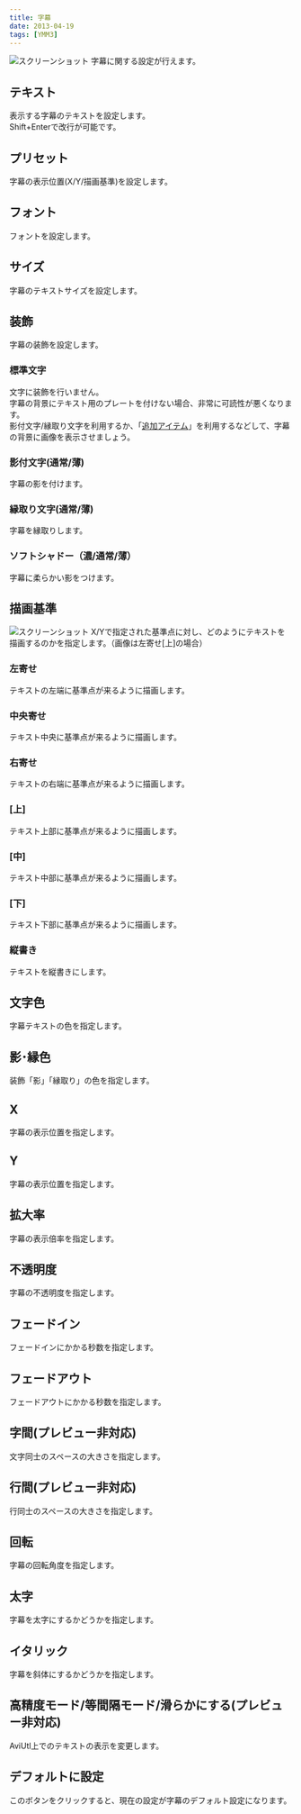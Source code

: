 ```yaml
---
title: 字幕
date: 2013-04-19
tags: [YMM3]
---
```

![スクリーンショット](h201341914151668-1.jpg)
字幕に関する設定が行えます。

## テキスト
表示する字幕のテキストを設定します。  
Shift+Enterで改行が可能です。

## プリセット
字幕の表示位置(X/Y/描画基準)を設定します。

## フォント
フォントを設定します。

## サイズ
字幕のテキストサイズを設定します。

## 装飾
字幕の装飾を設定します。

### 標準文字
文字に装飾を行いません。  
字幕の背景にテキスト用のプレートを付けない場合、非常に可読性が悪くなります。  
影付文字/縁取り文字を利用するか、「[追加アイテム](/ymm3/help/charactereditor/h2013419141621231/)」を利用するなどして、字幕の背景に画像を表示させましょう。

### 影付文字(通常/薄)
字幕の影を付けます。

### 縁取り文字(通常/薄)
字幕を縁取りします。

### ソフトシャドー（濃/通常/薄）
字幕に柔らかい影をつけます。

## 描画基準
![スクリーンショット](h201341914151668-2.jpg)
X/Yで指定された基準点に対し、どのようにテキストを描画するのかを指定します。（画像は左寄せ[上]の場合）

### 左寄せ
テキストの左端に基準点が来るように描画します。
### 中央寄せ
テキスト中央に基準点が来るように描画します。
### 右寄せ
テキストの右端に基準点が来るように描画します。

### [上]
テキスト上部に基準点が来るように描画します。
### [中]
テキスト中部に基準点が来るように描画します。
### [下]
テキスト下部に基準点が来るように描画します。

### 縦書き
テキストを縦書きにします。

## 文字色
字幕テキストの色を指定します。

## 影･縁色
装飾「影」「縁取り」の色を指定します。

## X
字幕の表示位置を指定します。

## Y
字幕の表示位置を指定します。

## 拡大率
字幕の表示倍率を指定します。

## 不透明度
字幕の不透明度を指定します。

## フェードイン
フェードインにかかる秒数を指定します。

## フェードアウト
フェードアウトにかかる秒数を指定します。

## 字間(プレビュー非対応)
文字同士のスペースの大きさを指定します。

## 行間(プレビュー非対応)
行同士のスペースの大きさを指定します。

## 回転
字幕の回転角度を指定します。

## 太字
字幕を太字にするかどうかを指定します。

## イタリック
字幕を斜体にするかどうかを指定します。

## 高精度モード/等間隔モード/滑らかにする(プレビュー非対応)
AviUtl上でのテキストの表示を変更します。

## デフォルトに設定
このボタンをクリックすると、現在の設定が字幕のデフォルト設定になります。
